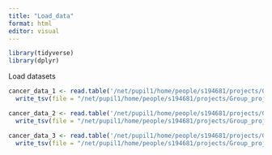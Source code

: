 ```yaml
---
title: "Load_data"
format: html
editor: visual
---
```


```r
library(tidyverse)
library(dplyr)
```

Load datasets

```r
cancer_data_1 <- read.table('/net/pupil1/home/people/s194681/projects/Group_project_10/data_1.csv', header = TRUE, sep = ",", quote = "", check.names = FALSE) |> 
  write_tsv(file = "/net/pupil1/home/people/s194681/projects/Group_project_10/01_dat_load_1.tsv")

cancer_data_2 <- read.table('/net/pupil1/home/people/s194681/projects/Group_project_10/data_2.csv', header = TRUE, sep = ",", quote = "", check.names = FALSE) |> 
  write_tsv(file = "/net/pupil1/home/people/s194681/projects/Group_project_10/01_dat_load_2.tsv")

cancer_data_3 <- read.table('/net/pupil1/home/people/s194681/projects/Group_project_10/data_3.csv', header = TRUE, sep = ",", quote = "", check.names = FALSE) |> 
  write_tsv(file = "/net/pupil1/home/people/s194681/projects/Group_project_10/01_dat_load_3.tsv")


```

